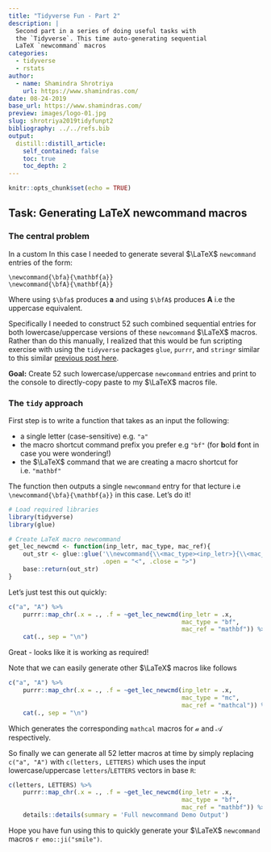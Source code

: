 ```yaml
---
title: "Tidyverse Fun - Part 2"
description: |
  Second part in a series of doing useful tasks with
  the `Tidyverse`. This time auto-generating sequential
  LaTeX `newcommand` macros
categories:
  - tidyverse
  - rstats
author:
  - name: Shamindra Shrotriya
    url: https://www.shamindras.com/
date: 08-24-2019
base_url: https://www.shamindras.com/
preview: images/logo-01.jpg
slug: shrotriya2019tidyfunpt2
bibliography: ../../refs.bib
output:
  distill::distill_article:
    self_contained: false
    toc: true
    toc_depth: 2
---
```


```r
knitr::opts_chunk$set(echo = TRUE)
```

## Task: Generating LaTeX newcommand macros

### The central problem

In a custom In this case I needed to generate several $\LaTeX$ `newcommand`
entries of the form:

```markup
\newcommand{\bfa}{\mathbf{a}}
\newcommand{\bfA}{\mathbf{A}}
```

Where using `$\bfa$` produces $\mathbf{a}$ and using `$\bfA$` produces
$\mathbf{A}$ i.e the uppercase equivalent.

Specifically I needed to construct 52 such combined sequential entries for both
lowercase/uppercase versions of these `newcommand` $\LaTeX$ macros. Rather than
do this manually, I realized that this would be fun scripting exercise with
using the `tidyverse` packages `glue`, `purrr`, and `stringr` similar to this
similar [previous post
here](https://www.shamindras.com/posts/2019-07-15-shrotriya2019tidyfunpt1/).

**Goal:** Create 52 such lowercase/uppercase `newcommand` entries and print to
the console to directly-copy paste to my $\LaTeX$ macros file.

### The `tidy` approach

First step is to write a function that takes as an input the following:

- a single letter (case-sensitive) e.g. `"a"`
- the macro shortcut command prefix you prefer e.g `"bf"`
(for **b**old **f**ont in case you were wondering!)
- the $\LaTeX$ command that we are creating a macro shortcut for
i.e. `"mathbf"`

The function then outputs a single `newcommand` entry for that lecture i.e
`\newcommand{\bfa}{\mathbf{a}}` in this case. Let's do it!

```r
# Load required libraries
library(tidyverse)
library(glue)

# Create LaTeX macro newcommand
get_lec_newcmd <- function(inp_letr, mac_type, mac_ref){
    out_str <- glue::glue('\\newcommand{\\<mac_type><inp_letr>}{\\<mac_ref>{<inp_letr>}}',
                          .open = "<", .close = ">")
    base::return(out_str)
}
```

Let's just test this out quickly:

```r
c("a", "A") %>%
    purrr::map_chr(.x = ., .f = ~get_lec_newcmd(inp_letr = .x,
                                                mac_type = "bf",
                                                mac_ref = "mathbf")) %>%
    cat(., sep = "\n")
```

Great - looks like it is working as required!

Note that we can easily generate other $\LaTeX$ macros like follows

```r
c("a", "A") %>%
    purrr::map_chr(.x = ., .f = ~get_lec_newcmd(inp_letr = .x,
                                                mac_type = "mc",
                                                mac_ref = "mathcal")) %>%
    cat(., sep = "\n")
```

Which generates the corresponding `mathcal` macros for $\mathcal{a}$ and
$\mathcal{A}$ respectively.

So finally we can generate all 52 letter macros at time by simply replacing
`c("a", "A")` with `c(letters, LETTERS)` which uses the input
lowercase/uppercase `letters`/`LETTERS` vectors in base `R`:

```r
c(letters, LETTERS) %>%
    purrr::map_chr(.x = ., .f = ~get_lec_newcmd(inp_letr = .x,
                                                mac_type = "bf",
                                                mac_ref = "mathbf")) %>%
    details::details(summary = 'Full newcommand Demo Output')
```


Hope you have fun using this to quickly generate your $\LaTeX$ `newcommand`
macros `r emo::ji("smile")`.
